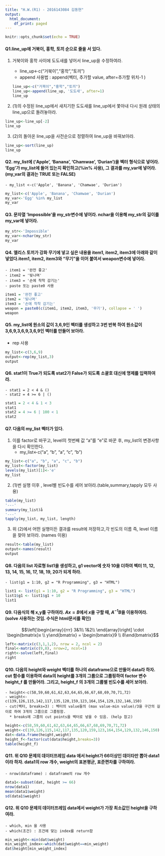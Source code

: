 ```yaml
---
title: "H.W.(R1) - 2016143084 김동현"
output:
  html_document:
    df_print: paged
---
```

```r
knitr::opts_chunk$set(echo = TRUE) 
```


#### Q1.line_up에 거북이, 홍학, 토끼 순으로 줄을 서 있다.

(1) 거북이와 홍학 사이에 도도새를 넣어서 line_up을 수정하여라. 

    - line_up<-c("거북이","홍학","토끼")
    - append 사용법 : append(벡터, 추가할 value, after=추가할 위치-1 )
```r
line_up<-c("거북이","홍학","토끼")
line_up<-append(line_up, '도도새', after=1)
line_up
```
(2) (1)의 수정된 line_up에서 새치기한 도도새를 line_up에서 쫓아내 다시 원래 상태의 line_up으로 돌려놓아라.
  
```r
line_up<-line_up[-2]
line_up
```

(3) (2)의 돌아온 line_up을 사전순으로 정렬하여 line_up을 바꿔보아라.

```r
line_up<-sort(line_up)
line_up
```

#### Q2. my_list에 ('Apple', 'Banana', 'Chamwae', 'Durian')을 벡터 형식으로 넣어라. 'Egg'가 my_list에 들어 있는지 확인하고(%in% 사용), 그 결과를 my_var에 넣어라.(my_var의 결과는 TRUE 또는 FALSE)

    - my_list <-c('Apple', 'Banana', 'Chamwae', 'Durian')  
    
```r
my_list<-c('Apple', 'Banana', 'Chamwae', 'Durian')
my_var<-'Egg' %in% my_list
my_var
```
#### Q3. 문자열 'Impossible'을 my_str변수에 넣어라. nchar을 이용해 my_str의 길이를 my_var에 넣어라.

```r
my_str<-'Impossible'
my_var<-nchar(my_str)
my_var
```  

#### Q4. 엘리스 토끼가 강화 무기에 넣고 싶은 내용을 item1, item2, item3에 아래와 같이 넣었다.item1, item2, item3와 "무기"을 이어 붙여서 weapon변수에 넣어라.
    - item1 = '완전 좋고'
    - item2 = '빛나며'
    - item3 = '손에 착착 감기는'
    - paste 또는 paste0 사용
```r
item1 = '완전 좋고'
item2 = '빛나며'
item3 = '손에 착착 감기는'
weapon = paste0(c(item1, item2, item3, '무기'), collapse = ' ')
weapon
```  
#### Q5. my_list에 원소의 값이 3,6,9인 벡터를 생성하고 3번 반복 하여 원소값이 3,6,9,3,6,9,3,6,9인 벡터를 만들어 보아라. 

- rep 사용

```r
my_list<-c(3,6,9)
output<-rep(my_list,3)
output
```  

#### Q6. stat1이 True가 되도록 stat2가 False가 되도록 소괄호 대신에 명제를 입력하여라.
    - stat1 = 2 < 4 & ()
    - stat2 = 4 >= 6 | ()


```r
stat1 = 2 < 4 & 1 < 3
stat1
stat2 = 4 >= 6 | 100 < 1
stat2
```  

#### Q7. 다음의 my_list 벡터가 있다. 

(1) 이를 factor로 바꾸고, level의 첫번째 값 "a"를 "e"로 바꾼 후, my_list의 변경사항을 다시 확인한다.
    - my_list<-c("a", "b", "a", "c", "b")

```r
my_list<-c("a", "b", "a", "c", "b")
my_list<-factor(my_list)
levels(my_list)[1]<-'e'
my_list
```  

(2) (1)번 실행 이후 , level별 빈도수를 세어 보아라.(table,summary,tapply 모두 사용)

```r
table(my_list)
'---'
summary(my_list)å
'---'
tapply(my_list, my_list, length)
``` 
(3) 위 (2)에서 어떤 실행이든 결과를 result에 저장하고,각 빈도의 이름 즉, level 이름을 찾아 보아라. (names 이용)

```r
result<-table(my_list)
output<-names(result)
output
``` 

#### Q8. 다음의 list 자료형 list1을 생성하고, g1 vector에 숫자 10을 더하여 벡터 11, 12, 13, 14, 15, 16, 17, 18, 19, 20가 되게 하라. 

    - list(g1 = 1:10, g2 = "R Programming", g3 = "HTML")

```r
list1 <- list(g1 = 1:10, g2 = "R Programming", g3 = "HTML")
list1$g1 <- list1$g1 + 10
list1
```  
 
#### Q9. 다음식의 해 x,y를 구하여라. $Ax=B$에서 $x$을 구할 때, $A^{-1} B$을 이용하여라.(solve 사용하는 것임. 수식은 html문서를 확인)
    

$$\left[\begin{array}{rrr} 
3&1\\
1&2\\ 
\end{array}\right] 
\cdot
\begin{bmatrix}x \\ y\end{bmatrix}
= \begin{bmatrix}9 \\ 8\end{bmatrix}$$

```r
left<-matrix(c(3,1,1,2), nrow = 2, ncol = 2)
final<-matrix(c(9,8), nrow=2, ncol=1)
right<-solve(left,final)
right
```  

#### Q10. 다음의 height와 weight 벡터를 하나의 dataframe으로 만들어 data라 하자. cut 함수를 이용하여 data의 height를 3개의 그룹으로 그룹핑하여 factor 변수 height_f 를 만들어라. 그리고, height_f 의 3개의 그룹별 빈도수를 세어 보아라. 

    - height<-c(58,59,60,61,62,63,64,65,66,67,68,69,70,71,72)
    - weight<-c(139,126,115,142,117,135,120,159,123,164,154,129,132,146,150)
    - cut(벡터, breaks=3) : 벡터의 value들의 (max value-min value)/3을 구간의 길이로 하여 3개의 그룹으로 그룹핑함. 
      * breaks에 그룹의 cut points을 벡터로 넣을 수 있음. (help 참고)

```r
height<-c(58,59,60,61,62,63,64,65,66,67,68,69,70,71,72)
weight<-c(139,126,115,142,117,135,120,159,123,164,154,129,132,146,150)
dat<-data.frame(height,weight)
height_f<-factor(cut(data$height,breaks=3))
table(height_f)
```  

#### Q11. 위 Q10 문제의 데이터프레임 data 에서 height가 66이상인 데이타만 뽑아 data1이라 하자. data1의 row 개수, weight의 표본평균, 표준편차를  구하여라.  

    - nrow(dataframe) : dataframe의 row 개수

```r
data1<-subset(dat, height >= 66)
nrow(data1)
mean(data1$weight)
sd(data1$weight)
```  

#### Q12. 위 Q10 문제의 데이터프레임 data에서 weight가 가장 최소값인 height을 구하여라. 

    - which, min 을 사용 
    - which(조건) : 조건에 맞는 index를 return함


```r
min_weight<-min(dat$weight)
min_weight_index<-which(dat$weight==min_weight)
dat$height[min_weight_index]
```  
